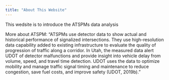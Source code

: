 ```yaml
---
title: "About This Website"
---
```


This wedsite is to introduce the ATSPMs data analysis 

More about ATSPM: "ATSPMs use detector data to show actual and historical performance of signalized intersections. They use high-resolution data capability added to existing infrastructure to evaluate the quality of progression of traffic along a corridor. In Utah, the measured data alert UDOT of detector malfunctions and provide insight into vehicle delay from volume, speed, and travel time detection. UDOT uses the data to optimize mobility and manage traffic signal timing and maintenance to reduce congestion, save fuel costs, and improve safety (UDOT, 2019b)."

